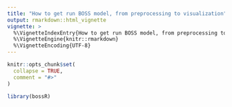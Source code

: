 ```yaml
---
title: "How to get run BOSS model, from preprocessing to visualization"
output: rmarkdown::html_vignette
vignette: >
  %\VignetteIndexEntry{How to get run BOSS model, from preprocessing to visualization}
  %\VignetteEngine{knitr::rmarkdown}
  %\VignetteEncoding{UTF-8}
---
```


```r
knitr::opts_chunk$set(
  collapse = TRUE,
  comment = "#>"
)
```

```r
library(bossR)
```
